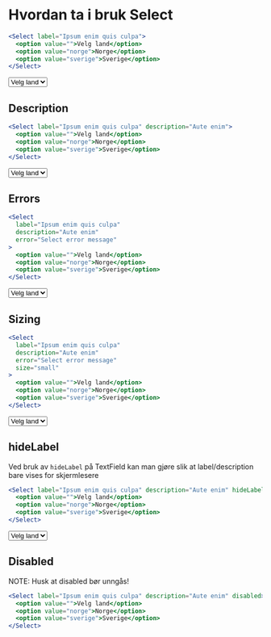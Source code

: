 
<Meta title="ds-react/form/select/intro" />

# Hvordan ta i bruk Select

```jsx
<Select label="Ipsum enim quis culpa">
  <option value="">Velg land</option>
  <option value="norge">Norge</option>
  <option value="sverige">Sverige</option>
</Select>
```

<Canvas>
  <Select label="Ipsum enim quis culpa">
    <option value="">Velg land</option>
    <option value="norge">Norge</option>
    <option value="sverige">Sverige</option>
  </Select>
</Canvas>

## Description

```jsx
<Select label="Ipsum enim quis culpa" description="Aute enim">
  <option value="">Velg land</option>
  <option value="norge">Norge</option>
  <option value="sverige">Sverige</option>
</Select>
```

<Canvas>
  <Select label="Ipsum enim quis culpa" description="Aute enim">
    <option value="">Velg land</option>
    <option value="norge">Norge</option>
    <option value="sverige">Sverige</option>
  </Select>
</Canvas>

## Errors

```jsx
<Select
  label="Ipsum enim quis culpa"
  description="Aute enim"
  error="Select error message"
>
  <option value="">Velg land</option>
  <option value="norge">Norge</option>
  <option value="sverige">Sverige</option>
</Select>
```

<Canvas>
  <Select
    label="Ipsum enim quis culpa"
    description="Aute enim"
    error="Select error message"
  >
    <option value="">Velg land</option>
    <option value="norge">Norge</option>
    <option value="sverige">Sverige</option>
  </Select>
</Canvas>

## Sizing

```jsx
<Select
  label="Ipsum enim quis culpa"
  description="Aute enim"
  error="Select error message"
  size="small"
>
  <option value="">Velg land</option>
  <option value="norge">Norge</option>
  <option value="sverige">Sverige</option>
</Select>
```

<Canvas>
  <Select
    label="Ipsum enim quis culpa"
    description="Aute enim"
    error="Select error message"
    size="small"
  >
    <option value="">Velg land</option>
    <option value="norge">Norge</option>
    <option value="sverige">Sverige</option>
  </Select>
</Canvas>

## hideLabel

Ved bruk av `hideLabel` på TextField kan man gjøre slik at label/description bare vises for skjermlesere

```jsx
<Select label="Ipsum enim quis culpa" description="Aute enim" hideLabel>
  <option value="">Velg land</option>
  <option value="norge">Norge</option>
  <option value="sverige">Sverige</option>
</Select>
```

<Canvas>
  <Select label="Ipsum enim quis culpa" description="Aute enim" hideLabel>
    <option value="">Velg land</option>
    <option value="norge">Norge</option>
    <option value="sverige">Sverige</option>
  </Select>
</Canvas>

## Disabled

NOTE: Husk at disabled bør unngås!

```jsx
<Select label="Ipsum enim quis culpa" description="Aute enim" disabled>
  <option value="">Velg land</option>
  <option value="norge">Norge</option>
  <option value="sverige">Sverige</option>
</Select>
```

<Canvas>
  <Select label="Ipsum enim quis culpa" description="Aute enim" disabled>
    <option value="">Velg land</option>
    <option value="norge">Norge</option>
    <option value="sverige">Sverige</option>
  </Select>
</Canvas>

